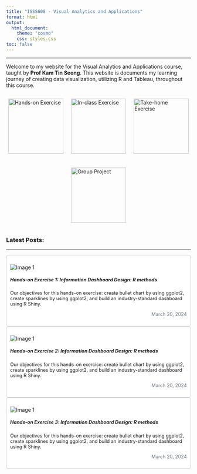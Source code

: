 ```yaml
---
title: "ISSS608 - Visual Analytics and Applications"
format: html
output: 
  html_document:
    theme: "cosmo"
    css: styles.css 
toc: false
---
```


------------------------------------------------------------------------

Welcome to my website for the Visual Analytics and Applications course, taught by **Prof Kam Tin Seong**. This website is documents my learning journey of creating data visualization, utilizing R and Tableau, throughout this course.

::: {style="display: flex; justify-content: space-around; gap: 10px; flex-wrap: wrap;"}
<a href="Hands-on_Ex/Hands-on_Ex00.html"> <img src="Images/Hands-On_Ex_Cat.png" alt="Hands-on Exercise" width="150"/> </a>

<a href="In-class_Ex/In-class_Ex01/In-class_Ex01.html"> <img src="Images/In-Class_Ex_Cat.png" alt="In-class Exercise" width="150"/> </a>

<a href="Take-home_Ex/Take-home_Ex01/Take-home_Ex01.html"> <img src="Images/Take-Home_Ex_Cat.png" alt="Take-home Exercise" width="150"/> </a>

<a href="Group_Project/Group_Project01.html"> <img src="Images/Group-Project_Cat.png" alt="Group Project" width="150"/> </a>
:::

### Latest Posts:

------------------------------------------------------------------------

:::::::::::: {.grid style="--bs-columns:3; --bs-gap : 0.5rem;"}
::::: {.g-col style="background-color: white; padding: 10px; border: 1px solid #ccc; border-radius: 5px;"}
<a href="Hands-on_Ex/Hands-on_Ex01.html" style="text-decoration: none;"> <img src="Images/Hands-On_Ex_Cat.png" alt="Image 1" class="card-img-top" style="width: auto; height: auto; max-height: 200px; display: block; margin: 0 auto;"/>

::: {.g-col-body style="font-size: 0.80rem;"}
##### Hands-on Exercise 1: Information Dashboard Design: R methods

Our objectives for this hands-on exercise: create bullet chart by using ggplot2, create sparklines by using ggplot2, and build an industry-standard dashboard using R Shiny.
:::

::: {.g-col-footer style="font-size: 0.8rem; text-align: right; color: #6c757d;"}
March 20, 2024
:::

</a>
:::::

::::: {.g-col style="background-color: white; padding: 10px; border: 1px solid #ccc; border-radius: 5px;"}
<a href="Hands-on_Ex/Hands-on_Ex02.html" style="text-decoration: none;"> <img src="Images/Hands-On_Ex_Cat.png" alt="Image 1" class="card-img-top" style="width: auto; height: auto; max-height: 200px; display: block; margin: 0 auto;"/>

::: {.g-col-body style="font-size: 0.80rem;"}
##### Hands-on Exercise 2: Information Dashboard Design: R methods

Our objectives for this hands-on exercise: create bullet chart by using ggplot2, create sparklines by using ggplot2, and build an industry-standard dashboard using R Shiny.
:::

::: {.g-col-footer style="font-size: 0.8rem; text-align: right; color: #6c757d;"}
March 20, 2024
:::

</a>
:::::

::::: {.g-col style="background-color: white; padding: 10px; border: 1px solid #ccc; border-radius: 5px;"}
<a href="Hands-on_Ex/Hands-on_Ex03.html" style="text-decoration: none;"> <img src="Images/Hands-On_Ex_Cat.png" alt="Image 1" class="card-img-top" style="width: auto; height: auto; max-height: 200px; display: block; margin: 0 auto;"/>

::: {.g-col-body style="font-size: 0.80rem;"}
##### Hands-on Exercise 3: Information Dashboard Design: R methods

Our objectives for this hands-on exercise: create bullet chart by using ggplot2, create sparklines by using ggplot2, and build an industry-standard dashboard using R Shiny.
:::

::: {.g-col-footer style="font-size: 0.8rem; text-align: right; color: #6c757d;"}
March 20, 2024
:::

</a>
:::::
::::::::::::
